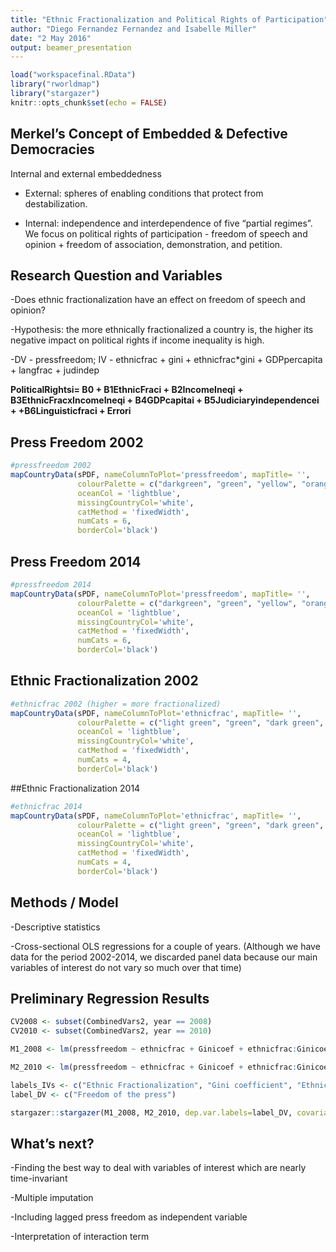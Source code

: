```yaml
---
title: "Ethnic Fractionalization and Political Rights of Participation"
author: "Diego Fernandez Fernandez and Isabelle Miller"
date: "2 May 2016"
output: beamer_presentation
---
```


```r
load("workspacefinal.RData")
library("rworldmap")
library("stargazer")
knitr::opts_chunk$set(echo = FALSE)
```

## Merkel's Concept of Embedded & Defective Democracies

Internal and external embeddedness 

- External: spheres of enabling conditions that protect from         destabilization.

- Internal: independence and interdependence of five "partial regimes". We focus on political rights of participation - freedom of speech and opinion + freedom of association, demonstration, and petition.

## Research Question and Variables
-Does ethnic fractionalization have an effect on freedom of speech and opinion?

-Hypothesis: the more ethnically fractionalized a country is, the higher its negative impact on political rights if income inequality is high. 

-DV - pressfreedom; IV - ethnicfrac + gini + ethnicfrac*gini + GDPpercapita + langfrac + judindep

__PoliticalRightsi= B0 + B1EthnicFraci + B2IncomeIneqi + B3EthnicFracxIncomeIneqi + B4GDPcapitai + B5Judiciaryindependencei + +B6Linguisticfraci + Errori__

## Press Freedom 2002
```r

#pressfreedom 2002
mapCountryData(sPDF, nameColumnToPlot='pressfreedom', mapTitle= '',
               colourPalette = c("darkgreen", "green", "yellow", "orange", "darkorange", "red"),
               oceanCol = 'lightblue',
               missingCountryCol='white',
               catMethod = 'fixedWidth',
               numCats = 6,
               borderCol='black')

```

## Press Freedom 2014
```r
#pressfreedom 2014
mapCountryData(sPDF, nameColumnToPlot='pressfreedom', mapTitle= '',
               colourPalette = c("darkgreen", "green", "yellow", "orange", "darkorange", "red"),
               oceanCol = 'lightblue',
               missingCountryCol='white',
               catMethod = 'fixedWidth',
               numCats = 6,
               borderCol='black')
```

## Ethnic Fractionalization 2002
```r
#ethnicfrac 2002 (higher = more fractionalized)
mapCountryData(sPDF, nameColumnToPlot='ethnicfrac', mapTitle= '',
               colourPalette = c("light green", "green", "dark green", "black"),
               oceanCol = 'lightblue',
               missingCountryCol='white',
               catMethod = 'fixedWidth',
               numCats = 4,
               borderCol='black')

```

##Ethnic Fractionalization 2014

```r
#ethnicfrac 2014
mapCountryData(sPDF, nameColumnToPlot='ethnicfrac', mapTitle= '',
               colourPalette = c("light green", "green", "dark green", "black"),
               oceanCol = 'lightblue',
               missingCountryCol='white',
               catMethod = 'fixedWidth',
               numCats = 4,
               borderCol='black')

```

## Methods / Model

-Descriptive statistics

-Cross-sectional OLS regressions for a couple of years. 
(Although we have data for the period 2002-2014, we discarded panel data because our main variables of interest do not vary so much over that time)

## Preliminary Regression Results

```r

CV2008 <- subset(CombinedVars2, year == 2008)
CV2010 <- subset(CombinedVars2, year == 2010)

M1_2008 <- lm(pressfreedom ~ ethnicfrac + Ginicoef + ethnicfrac:Ginicoef + GDPpercapita + langfrac + judindep, data = CV2008)

M2_2010 <- lm(pressfreedom ~ ethnicfrac + Ginicoef + ethnicfrac:Ginicoef + GDPpercapita + langfrac + judindep, data = CV2010)

labels_IVs <- c("Ethnic Fractionalization", "Gini coefficient", "Ethnicfrac*Gini", "GDP per capita", "Judicial Independence", "Linguistic Fractionalization", ("Intercept"))
label_DV <- c("Freedom of the press")

stargazer::stargazer(M1_2008, M2_2010, dep.var.labels=label_DV, covariate.labels = labels_IVs, title = "Regression Results: Year 2008 (1) and Year 2010 (2)", digits = 2, type = "latex", header = FALSE, font.size = "tiny")

```

## What's next?

-Finding the best way to deal with variables of interest which are nearly time-invariant

-Multiple imputation

-Including lagged press freedom as independent variable

-Interpretation of interaction term